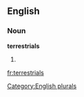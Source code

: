 
==English==

===Noun===
'''terrestrials'''

# {{plural of|[[terrestrial]]}}

[[Category:English plurals]]

[[fr:terrestrials]]
